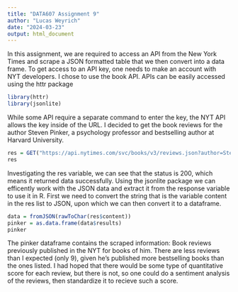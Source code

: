 ```yaml
---
title: "DATA607 Assignment 9"
author: "Lucas Weyrich"
date: "2024-03-23"
output: html_document
---
```


In this assignment, we are required to access an API from the New York Times and scrape a JSON formatted table that we then convert into a data frame. To get access to an API key, one needs to make an account with NYT developers. I chose to use the book API.
APIs can be easily accessed using the httr package

```r
library(httr)
library(jsonlite)
```

While some API require a separate command to enter the key, the NYT API allows the key inside of the URL. I decided to get the book reviews for the author Steven Pinker, a psychology professor and bestselling author at Harvard University.

```r
res = GET("https://api.nytimes.com/svc/books/v3/reviews.json?author=Steven+Pinker&api-key=zcx9ad4Vhxkw8E3sTKxdkYKnAVUE6mql")
res
```

Investigating the res variable, we can see that the status is 200, which means it returned data successfully. Using the jsonlite package we can efficently work with the JSON data and extract it from the response variable to use it in R. First we need to convert the string that is the variable content in the res list to JSON, upon which we can then convert it to a dataframe.

```r
data = fromJSON(rawToChar(res$content))
pinker = as.data.frame(data$results)
pinker
```

The pinker dataframe contains the scraped information: Book reviews previously published in the NYT for books of him. There are less reviews than I expected (only 9), given he's published more bestselling books than the ones listed. I had hoped that there would be some type of quantitative score for each review, but there is not, so one could do a sentiment analysis of the reviews, then standardize it to recieve such a score.
